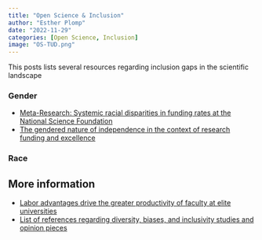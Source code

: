 ```yaml
---
title: "Open Science & Inclusion"
author: "Esther Plomp"
date: "2022-11-29"
categories: [Open Science, Inclusion]
image: "OS-TUD.png"
---
```


This posts lists several resources regarding inclusion gaps in the scientific landscape

### Gender

-   [Meta-Research: Systemic racial disparities in funding rates at the National Science Foundation](https://doi.org/10.7554/eLife.83071)
-   [The gendered nature of independence in the context of research funding and excellence](https://doi.org/10.1007/s43545-022-00563-w)

### Race

## More information

-   [Labor advantages drive the greater productivity of faculty at elite universities](https://doi.org/10.1126/sciadv.abq7056)
-   [List of references regarding diversity, biases, and inclusivity studies and opinion pieces](https://www.winrepo.org/publications/)
